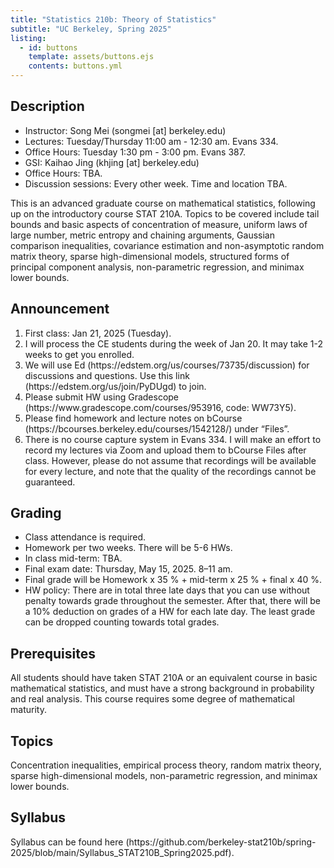 ```yaml
---
title: "Statistics 210b: Theory of Statistics"
subtitle: "UC Berkeley, Spring 2025"
listing:
  - id: buttons
    template: assets/buttons.ejs
    contents: buttons.yml
---
```


::: {#buttons}
:::

## Description
<ul>
<li> Instructor: Song Mei (songmei [at] berkeley.edu) </li>
<li> Lectures: Tuesday/Thursday 11:00 am - 12:30 am. Evans 334. </li>
<li> Office Hours: Tuesday 1:30 pm - 3:00 pm. Evans 387. </li>
<li> GSI: Kaihao Jing (khjing [at] berkeley.edu) </li>
<li> Office Hours: TBA. </li>
<li> Discussion sessions: Every other week. Time and location TBA. </li>
</ul>

This is an advanced graduate course on mathematical statistics, following up on the introductory course STAT 210A. Topics to be covered include tail bounds and basic aspects of concentration of measure, uniform laws of large number, metric entropy and chaining arguments, Gaussian comparison inequalities, covariance estimation and non-asymptotic random matrix theory, sparse high-dimensional models, structured forms of principal component analysis, non-parametric regression, and minimax lower bounds. 

## Announcement
<ol>
<li> First class: Jan 21, 2025 (Tuesday). </li>
<li> I will process the CE students during the week of Jan 20. It may take 1-2 weeks to get you enrolled. </li>
<li> We will use Ed (https://edstem.org/us/courses/73735/discussion) for discussions and questions. Use this link (https://edstem.org/us/join/PyDUgd) to join. </li>
<li> Please submit HW using Gradescope (https://www.gradescope.com/courses/953916, code: WW73Y5). </li>
<li> Please find homework and lecture notes on bCourse (https://bcourses.berkeley.edu/courses/1542128/) under “Files”. </li>
<li> There is no course capture system in Evans 334. I will make an effort to record my lectures via Zoom and upload them to bCourse Files after class. However, please do not assume that recordings will be available for every lecture, and note that the quality of the recordings cannot be guaranteed. </li>
</ol>


## Grading
<ul>
<li> Class attendance is required.</li>
<li> Homework per two weeks. There will be 5-6 HWs.</li>
<li> In class mid-term: TBA. </li>
<li> Final exam date: Thursday, May 15, 2025. 8–11 am. </li>
<li> Final grade will be Homework x 35 \% \+ mid-term x 25 \% \+ final x 40 \%.</li>
<li> HW policy: There are in total three late days that you can use without penalty towards grade throughout the semester. After that, there will be a 10% deduction on grades of a HW for each late day. The least grade can be dropped counting towards total grades.</li>
</ul> 

## Prerequisites

All students should have taken STAT 210A or an equivalent course in basic mathematical statistics, and must have a strong background in probability and real analysis. This course requires some degree of mathematical maturity. 


## Topics 

Concentration inequalities, empirical process theory, random matrix theory, sparse high-dimensional models, non-parametric regression, and minimax lower bounds. 


## Syllabus

Syllabus can be found here (https://github.com/berkeley-stat210b/spring-2025/blob/main/Syllabus_STAT210B_Spring2025.pdf). 

<!---
For a style similar to that of [Stat 20](https://stat20.org), modify `index.qmd` to point to `assets/{schedule-alt.ejs,buttons-alt.ejs}` and to `{schedule-alt.yml,buttons-alt.yml}` and `_quarto.yml` to point to `assets/styles-alt.scss`.
-->

